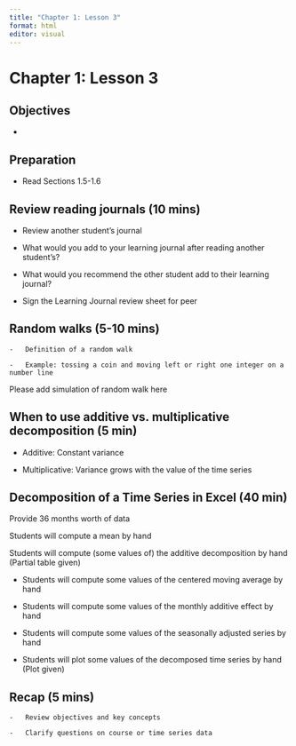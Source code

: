 ```yaml
---
title: "Chapter 1: Lesson 3"
format: html
editor: visual
---
```


# Chapter 1: Lesson 3

## Objectives

-   

## Preparation

-   Read Sections 1.5-1.6

## Review reading journals (10 mins)

-   Review another student's journal

-   What would you add to your learning journal after reading another student's?

-   What would you recommend the other student add to their learning journal?

-   Sign the Learning Journal review sheet for peer

## Random walks (5-10 mins)

```         
-   Definition of a random walk

-   Example: tossing a coin and moving left or right one integer on a number line
```

::: callout-solution
Please add simulation of random walk here
:::

## When to use additive vs. multiplicative decomposition (5 min)

-   Additive: Constant variance

-   Multiplicative: Variance grows with the value of the time series

## Decomposition of a Time Series in Excel (40 min)

::: callout-caution
Provide 36 months worth of data

Students will compute a mean by hand

Students will compute (some values of) the additive decomposition by hand (Partial table given)

-   Students will compute some values of the centered moving average by hand

-   Students will compute some values of the monthly additive effect by hand

-   Students will compute some values of the seasonally adjusted series by hand

-   Students will plot some values of the decomposed time series by hand (Plot given)
:::

## Recap (5 mins)

```         
-   Review objectives and key concepts

-   Clarify questions on course or time series data
```

